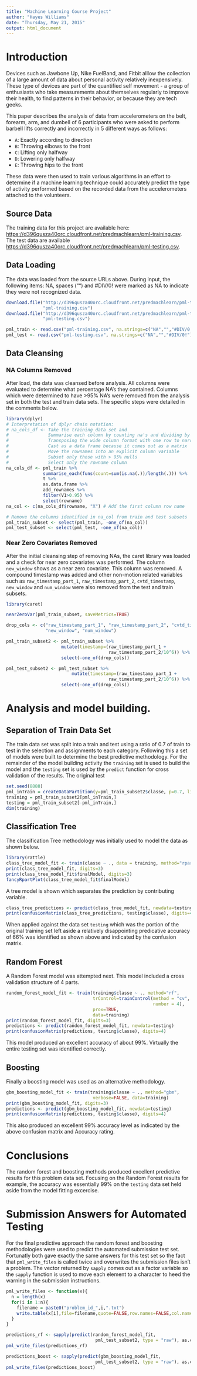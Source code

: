 ```yaml
---
title: "Machine Learning Course Project"
author: "Hayes Williams"
date: "Thursday, May 21, 2015"
output: html_document
---
```


# Introduction

Devices such as Jawbone Up, Nike FuelBand, and Fitbit alllow the collection of
a large amount of data about personal activity relatively inexpensively. These 
type of devices are part of the quantified self movement - a group of 
enthusiasts who take measurements about themselves regularly to improve their 
health, to find patterns in their behavior, or because they are tech geeks. 

This paper describes the analysis of data from accelerometers on the belt, 
forearm, arm, and dumbell of 6 participants who were asked to perform barbell 
lifts correctly and incorrectly in 5 different ways as follows:

* `A`: Exactly according to direction
* `B`: Throwing elbows to the front
* `C`: Lifting only halfway
* `D`: Lowering only halfway
* `E`: Throwing hips to the front

These data were then used to train various algorithms in an effort to determine
if a machine learning technique could accurately predict the type of activity
performed based on the recorded data from the accelerometers attached to the 
volunteers.

## Source Data 

The training data for this project are available here: [https://d396qusza40orc.cloudfront.net/predmachlearn/pml-training.csv](https://d396qusza40orc.cloudfront.net/predmachlearn/pml-training.csv). The test data are available [https://d396qusza40orc.cloudfront.net/predmachlearn/pml-testing.csv](https://d396qusza40orc.cloudfront.net/predmachlearn/pml-testing.csv).

## Data Loading

The data was loaded from the source URLs above.  During input, the following 
items: NA, spaces ("") and #DIV/0! were marked as NA to indicate they were not
recognized data.

```r
download.file("http://d396qusza40orc.cloudfront.net/predmachlearn/pml-training.csv", 
              "pml-training.csv")
download.file("http://d396qusza40orc.cloudfront.net/predmachlearn/pml-testing.csv", 
              "pml-testing.csv")

pml_train <- read.csv("pml-training.csv", na.strings=c("NA","","#DIV/0!"))
pml_test <- read.csv("pml-testing.csv", na.strings=c("NA","","#DIV/0!"))
```

## Data Cleansing
### NA Columns Removed
After load, the data was cleansed before analysis.  All columns were evaluated
to determine what percentage NA's they contained.  Columns which were determined
to have >95% NA's were removed from the analysis set in both the test and train
data sets.  The specific steps were detailed in the comments below.
```r
library(dplyr)
# Interpretation of dplyr chain notation:
# na_cols_df <- Take the training data set and 
#               Summarise each column by counting na's and dividing by length
#               Transposing the wide column format with one row to narrow
#               Cast as a data frame because it comes out as a matrix
#               Move the rownames into an explicit column variable
#               Subset only those with > 95% nulls
#               Select only the rowname column
na_cols_df <- pml_train %>% 
              summarise_each(funs(count=sum(is.na(.))/length(.))) %>% 
              t %>% 
              as.data.frame %>% 
              add_rownames %>% 
              filter(V1>0.95) %>% 
              select(rowname)
na_col <- c(na_cols_df$rowname, "X") # Add the first column row name

# Remove the columns identified in na_col from train and test subsets
pml_train_subset <- select(pml_train, -one_of(na_col))
pml_test_subset <- select(pml_test, -one_of(na_col))
```

### Near Zero Covariates Removed
After the initial cleansing step of removing NAs, the caret library was loaded 
and a check for near zero covariates was performed.
The column `new_window` shows as a near zero covariate.  This column was 
removed. A compound timestamp was added and other non-motion related variables 
such as `raw_timestamp_part_1`, `raw_timestamp_part_2`, `cvtd_timestamp`,
`new_window` and `num_window` were also removed from the test and train subsets.
```r
library(caret)

nearZeroVar(pml_train_subset, saveMetrics=TRUE)

drop_cols <- c("raw_timestamp_part_1", "raw_timestamp_part_2", "cvtd_timestamp", 
               "new_window", "num_window")

pml_train_subset2 <- pml_train_subset %>% 
                     mutate(timestamp=(raw_timestamp_part_1 + 
                                       raw_timestamp_part_2/10^6)) %>%
                     select(-one_of(drop_cols))

pml_test_subset2 <- pml_test_subset %>%
                         mutate(timestamp=(raw_timestamp_part_1 + 
                                       raw_timestamp_part_2/10^6)) %>%
                     select(-one_of(drop_cols))

```


# Analysis and model building.

## Separation of Train Data Set
The train data set was split into a train and test using a ratio of 0.7 of 
train to test in the selection and assignments to each category.  Following this
a set of models were built to determine the best predictive methodology. For
the remainder of the model building activity the `training` set is used to build
the model and the `testing` set is used by the `predict` function for cross
validation of the results. The original test 

```r
set.seed(8888)
pml_inTrain = createDataPartition(y=pml_train_subset2$classe, p=0.7, list=FALSE)
training = pml_train_subset2[pml_inTrain,]
testing = pml_train_subset2[-pml_inTrain,]
dim(training)
```

## Classification Tree
The classification Tree methodology was initially used to model the data as 
shown below.
```r
library(rattle)
class_tree_model_fit <- train(classe ~ ., data = training, method="rpart")
print(class_tree_model_fit, digits=3)
print(class_tree_model_fit$finalModel, digits=3)
fancyRpartPlot(class_tree_model_fit$finalModel)
```

A tree model is shown which separates the prediction by contributing variable.

```r
class_tree_predictions <- predict(class_tree_model_fit, newdata=testing)
print(confusionMatrix(class_tree_predictions, testing$classe), digits=4)
```

When applied against the data set `testing` which was the portion of the
original training set left aside a relatively disappointing predicative 
accuracy of 66% was identified as shown above and indicated by the confusion
matrix.

## Random Forest
A Random Forest model was attempted next.  This model included a cross 
validation structure of 4 parts.
```r
random_forest_model_fit <- train(training$classe ~ ., method="rf", 
                                 trControl=trainControl(method = "cv", 
                                                        number = 4),
                                 prox=TRUE,
                                 data=training)
print(random_forest_model_fit, digits=3)
predictions <- predict(random_forest_model_fit, newdata=testing)
print(confusionMatrix(predictions, testing$classe), digits=4)
```
This model produced an excellent accuracy of about 99%.  Virtually the entire
testing set was identified correctly.

## Boosting
Finally a boosting model was used as an alternative methodology.
```r
gbm_boosting_model_fit <- train(training$classe ~ ., method="gbm", 
                                 verbose=FALSE, data=training)
print(gbm_boosting_model_fit, digits=3)
predictions <- predict(gbm_boosting_model_fit, newdata=testing)
print(confusionMatrix(predictions, testing$classe), digits=4)
```
This also produced an excellent 99% accuracy level as indicated by the above
confusion matrix and Accuracy rating.

# Conclusions

The random forest and boosting methods produced excellent predictive results for
this problem data set.  Focusing on the Random Forest results for example, the 
accuracy was essentially 99% on the `testing` data set held aside from the 
model fitting excercise. 

# Submission Answers for Automated Testing
For the final predictive approach the random forest and boosting methodologies 
were used to predict the automated submission test set.  Fortunatly both
gave exactly the same answers for this test set so the fact that 
`pml_write_files` is called twice and overwrites the submission files isn't a
problem. The vector returned by `sapply` comes out as a factor variable so the
`sapply` function is used to move each element to a character to heed the 
warning in the submission instructions.
```r
pml_write_files <- function(x){
  n = length(x)
  for(i in 1:n){
    filename = paste0("problem_id_",i,".txt")
    write.table(x[i],file=filename,quote=FALSE,row.names=FALSE,col.names=FALSE)
  }
}

predictions_rf <- sapply(predict(random_forest_model_fit, 
                                  pml_test_subset2, type = "raw"), as.character)
pml_write_files(predictions_rf)

predictions_boost <- sapply(predict(gbm_boosting_model_fit, 
                                  pml_test_subset2, type = "raw"), as.character)
pml_write_files(predictions_boost)

```
